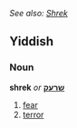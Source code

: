 ''See also: [[Shrek]]''

==Yiddish==

===Noun===
'''shrek''' ''or'' '''[[שרעק]]'''

# [[fear]]
# [[terror]]